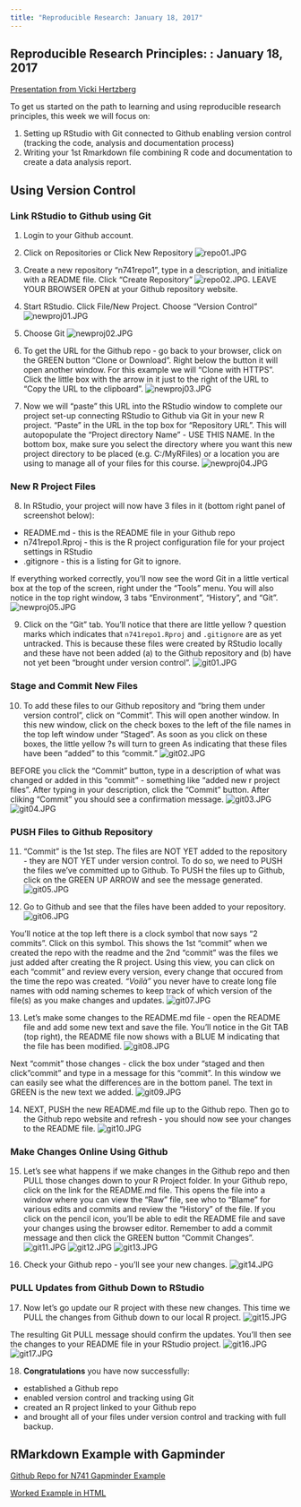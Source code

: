 ```yaml
---
title: "Reproducible Research: January 18, 2017"
---
```


## Reproducible Research Principles: : January 18, 2017

[Presentation from Vicki Hertzberg](http://htmlpreview.github.com/?https://raw.githubusercontent.com/vhertzb/N741/master/Reproducible%20Research.html)

To get us started on the path to learning and using reproducible research principles, this week we will focus on:

1. Setting up RStudio with Git connected to Github enabling version control (tracking the code, analysis and documentation process)
2. Writing your 1st Rmarkdown file combining R code and documentation to create a data analysis report.

## Using Version Control

### Link RStudio to Github using Git

1. Login to your Github account.
2. Click on Repositories or Click New Repository
![repo01.JPG](repo01.JPG)

3. Create a new repository "n741repo1", type in a description, and initialize with a README file. Click "Create Repository"
![repo02.JPG](repo02.JPG). LEAVE YOUR BROWSER OPEN at your Github repository website.

4. Start RStudio. Click File/New Project. Choose "Version Control"
![newproj01.JPG](newproj01.JPG)

5. Choose Git
![newproj02.JPG](newproj02.JPG)

6. To get the URL for the Github repo - go back to your browser, click on the GREEN button "Clone or Download". Right below the button it will open another window. For this example we will "Clone with HTTPS". Click the little box with the arrow in it just to the right of the URL to "Copy the URL to the clipboard".
![newproj03.JPG](newproj03.JPG)

7. Now we will "paste" this URL into the RStudio window to complete our project set-up connecting RStudio to Github via Git in your new R project. "Paste" in the URL in the top box for "Repository URL". This will autopopulate the "Project directory Name" - USE THIS NAME. In the bottom box, make sure you select the directory where you want this new project directory to be placed (e.g. C:/MyRFiles) or a location you are using to manage all of your files for this course.
![newproj04.JPG](newproj04.JPG)

### New R Project Files

8. In RStudio, your project will now have 3 files in it (bottom right panel of screenshot below):

* README.md - this is the README file in your Github repo
* n741repo1.Rproj - this is the R project configuration file for your project settings in RStudio
* .gitignore - this is a listing for Git to ignore.

If everything worked correctly, you'll now see the word Git in a little vertical box at the top of the screen, right under the "Tools" menu. You will also notice in the top right window, 3 tabs "Environment", "History", and "Git".
![newproj05.JPG](newproj05.JPG)

9. Click on the "Git" tab. You'll notice that there are little yellow ? question marks which indicates that `n741repo1.Rproj` and `.gitignore` are as yet untracked. This is because these files were created by RStudio locally and these have not been added (a) to the Github repository and (b) have not yet been "brought under version control".
![git01.JPG](git01.JPG)

### Stage and Commit New Files

10. To add these files to our Github repository and "bring them under version control", click on "Commit". This will open another window. In this new window, click on the check boxes to the left of the file names in the top left window under "Staged". As soon as you click on these boxes, the little yellow ?s will turn to green As indicating that these files have been "added" to this "commit." 
![git02.JPG](git02.JPG)

BEFORE you click the "Commit" button, type in a description of what was changed or added in this "commit" - something like "added new r project files". After typing in your description, click the "Commit" button. After cliking "Commit" you should see a confirmation message.
![git03.JPG](git03.JPG)
![git04.JPG](git04.JPG)

### PUSH Files to Github Repository

11. "Commit" is the 1st step. The files are NOT YET added to the repository - they are NOT YET under version control. To do so, we need to PUSH the files we've committed up to Github. To PUSH the files up to Github, click on the GREEN UP ARROW and see the message generated.
![git05.JPG](git05.JPG)

12. Go to Github and see that the files have been added to your repository. 
![git06.JPG](git06.JPG)

You'll notice at the top left there is a clock symbol that now says "2 commits". Click on this symbol. This shows the 1st "commit" when we created the repo with the readme and the 2nd "commit" was the files we just added after creating the R project. Using this view, you can click on each "commit" and review every version, every change that occured from the time the repo was created. _"Voilà"_ you never have to create long file names with odd naming schemes to keep track of which version of the file(s) as you make changes and updates.
![git07.JPG](git07.JPG)

13. Let's make some changes to the README.md file - open the README file and add some new text and save the file. You'll notice in the Git TAB (top right), the README file now shows with a BLUE M indicating that the file has been modified.
![git08.JPG](git08.JPG)

Next "commit" those changes - click the box under "staged and then click "commit" and type in a message for this "commit". In this window we can easily see what the differences are in the bottom panel. The text in GREEN is the new text we added.
![git09.JPG](git09.JPG)

14. NEXT, PUSH the new README.md file up to the Github repo. Then go to the Github repo website and refresh - you should now see your changes to the README file.
![git10.JPG](git10.JPG)

### Make Changes Online Using Github

15. Let's see what happens if we make changes in the Github repo and then PULL those changes down to your R Project folder. In your Github repo, click on the link for the README.md file. This opens the file into a window where you can view the "Raw" file, see who to "Blame" for various edits and commits and review the "History" of the file. If you click on the pencil icon, you'll be able to edit the README file and save your changes using the browser editor. Remember to add a commit message and then click the GREEN button "Commit Changes".
![git11.JPG](git11.JPG)
![git12.JPG](git12.JPG)
![git13.JPG](git13.JPG)

16. Check your Github repo - you'll see your new changes.
![git14.JPG](git14.JPG)

### PULL Updates from Github Down to RStudio

17. Now let's go update our R project with these new changes. This time we PULL the changes from Github down to our local R project.
![git15.JPG](git15.JPG)

The resulting Git PULL message should confirm the updates. You'll then see the changes to your README file in your RStudio project.
![git16.JPG](git16.JPG)
![git17.JPG](git17.JPG)

18. **Congratulations** you have now successfully:

* established a Github repo
* enabled version control and tracking using Git
* created an R project linked to your Github repo
* and brought all of your files under version control and tracking with full backup.

## RMarkdown Example with Gapminder

[Github Repo for N741 Gapminder Example](https://github.com/melindahiggins2000/N741gapminder1)

[Worked Example in HTML](http://htmlpreview.github.com/?https://raw.githubusercontent.com/melindahiggins2000/N741gapminder1/master/GapminderMarkdown.html)







